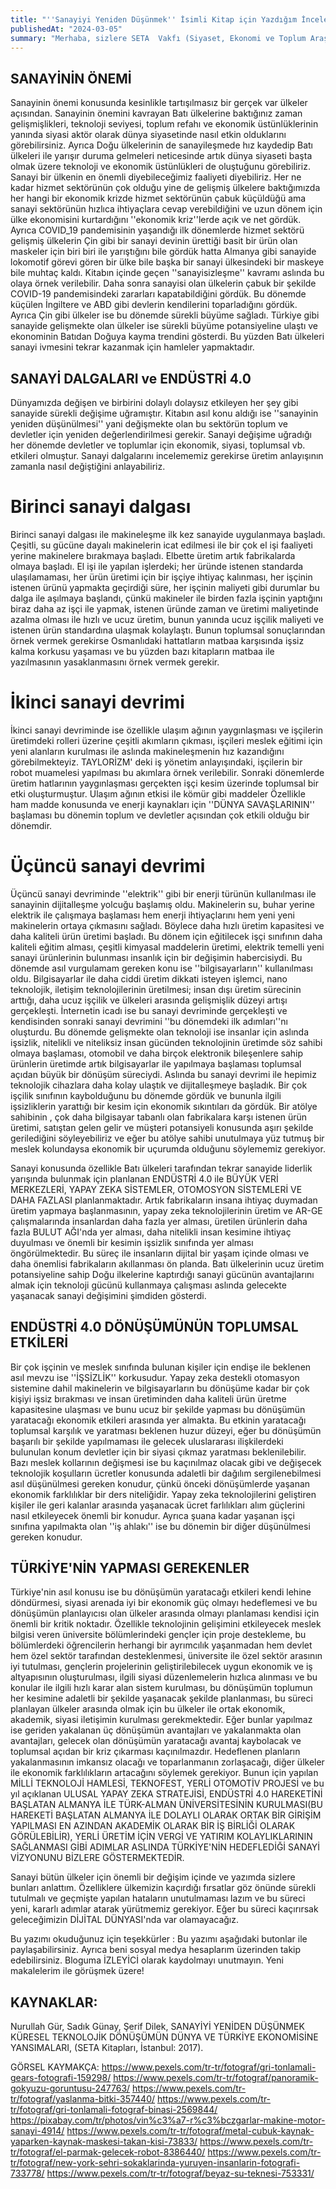 ```yaml
---
title: "''Sanayiyi Yeniden Düşünmek'' İsimli Kitap için Yazdığım İnceleme Yazısı ve Sanayinin Geleceği Hakkında Görüşlerim"
publishedAt: "2024-03-05"
summary: "Merhaba, sizlere SETA  Vakfı (Siyaset, Ekonomi ve Toplum Araştırmaları Vakfı) tarafından hazırlanan ve ilk basımı 2017 yılı, ikinci baskısı ise 2018 yılında basılmış olan 'Sanayiyi Yeniden Düşünmek, Küresel Teknolojik Dönüşümün Dünya ve Türkiye Ekonomisine Yansımaları'' isimli kitabın incelemesini ve bende oluşturduğu izlenimleri paylaşacağım. Öncelikli olarak bu güzel çalışmayı kesinlikle okumanızı ve sanayinin gelecekte yaşaması kesin gözüyle bakılan  'ENDÜSTRİ 4.0' yeni dönüşümünü anlamak konusunu daha yakından takip etmeniz tavsiyesini vermem gerekiyor. Kitabın incelemesini yaparken olabildiğince kitabın içinden kaynak göstererek çeşitli şekilde faydalanacağım. Ayrıca kitap dışı bazı bilgilerde paylaşabilirim."
---
```


## SANAYİNİN ÖNEMİ


Sanayinin önemi konusunda kesinlikle tartışılmasız bir gerçek var ülkeler açısından. Sanayinin önemini kavrayan Batı ülkelerine baktığınız zaman gelişmişlikleri, teknoloji seviyesi, toplum refahı ve ekonomik üstünlüklerinin yanında siyasi aktör olarak dünya siyasetinde nasıl etkin olduklarını görebilirsiniz. Ayrıca Doğu ülkelerinin de sanayileşmede hız kaydedip Batı ülkeleri ile yarışır duruma gelmeleri neticesinde artık dünya siyaseti başta olmak üzere teknoloji ve ekonomik üstünlükleri de oluştuğunu görebiliriz. Sanayi bir ülkenin en önemli diyebileceğimiz faaliyeti diyebiliriz. Her ne kadar hizmet sektörünün çok olduğu yine de gelişmiş ülkelere baktığımızda her hangi bir ekonomik krizde hizmet sektörünün çabuk küçüldüğü ama sanayi sektörünün hızlıca ihtiyaçlara cevap verebildiğini ve uzun dönem için ülke ekonomisini kurtardığını ''ekonomik kriz''lerde açık ve net gördük. Ayrıca COVID_19 pandemisinin yaşandığı ilk dönemlerde hizmet sektörü gelişmiş ülkelerin Çin gibi bir sanayi devinin ürettiği basit bir ürün olan maskeler için biri biri ile yarıştığını bile gördük hatta Almanya gibi sanayide lokomotif görevi gören bir ülke bile başka bir sanayi ülkesindeki bir maskeye bile muhtaç kaldı. Kitabın içinde geçen ''sanayisizleşme'' kavramı aslında bu olaya örnek verilebilir. Daha sonra sanayisi olan ülkelerin çabuk bir şekilde COVID-19 pandemisindeki zararları kapatabildiğini gördük. Bu dönemde küçülen İngiltere ve ABD gibi devlerin kendilerini toparladığını gördük. Ayrıca Çin gibi ülkeler ise bu dönemde sürekli büyüme sağladı. Türkiye gibi sanayide gelişmekte olan ülkeler ise sürekli büyüme potansiyeline ulaştı ve ekonominin Batıdan Doğuya kayma trendini gösterdi. Bu yüzden Batı ülkeleri sanayi ivmesini tekrar kazanmak için hamleler yapmaktadır.

## SANAYİ DALGALARI ve ENDÜSTRİ 4.0


Dünyamızda değişen ve birbirini dolaylı dolaysız etkileyen her şey gibi sanayide sürekli değişime uğramıştır. Kitabın asıl konu aldığı ise ''sanayinin yeniden düşünülmesi'' yani değişmekte olan bu sektörün toplum ve devletler için yeniden değerlendirilmesi gerekir. Sanayi değişime uğradığı her dönemde devletler ve toplumlar için ekonomik, siyasi, toplumsal vb. etkileri olmuştur. Sanayi dalgalarını incelememiz gerekirse üretim anlayışının zamanla nasıl değiştiğini anlayabiliriz.


# Birinci sanayi dalgası
Birinci sanayi dalgası ile makineleşme ilk kez sanayide uygulanmaya başladı. Çeşitli, su gücüne dayalı makinelerin icat edilmesi ile bir çok el işi faaliyeti yerine makinelere bırakmaya başladı. Elbette üretim artık fabrikalarda olmaya başladı. El işi ile yapılan işlerdeki; her üründe istenen standarda ulaşılamaması, her ürün üretimi için bir işçiye ihtiyaç kalınması, her işçinin istenen ürünü yapmakta geçirdiği süre, her işçinin maliyeti gibi durumlar bu dalga ile aşılmaya başlandı, çünkü makineler ile birden fazla işçinin yaptığını biraz daha az işçi ile yapmak, istenen üründe zaman ve üretimi maliyetinde azalma olması ile hızlı ve ucuz üretim, bunun yanında ucuz işçilik maliyeti ve istenen ürün standardına ulaşmak kolaylaştı. Bunun toplumsal sonuçlarından örnek vermek gerekirse Osmanlıdaki hattatların matbaa karşısında işsiz kalma korkusu yaşaması ve bu yüzden bazı kitapların matbaa ile yazılmasının yasaklanmasını örnek vermek gerekir.

# İkinci sanayi devrimi

İkinci sanayi devriminde ise özellikle ulaşım ağının yaygınlaşması ve işçilerin üretimdeki rolleri üzerine çeşitli akımların çıkması, işçileri meslek eğitimi için yeni alanların kurulması ile aslında makineleşmenin hız kazandığını görebilmekteyiz. TAYLORİZM' deki iş yönetim anlayışındaki, işçilerin bir robot muamelesi yapılması bu akımlara örnek verilebilir.  Sonraki dönemlerde üretim hatlarının yaygınlaşması gerçekten işçi kesim üzerinde toplumsal bir etki oluşturmuştur. Ulaşım ağının etkisi ile kömür gibi maddeler Özellikle ham madde konusunda ve enerji kaynakları için ''DÜNYA SAVAŞLARININ'' başlaması bu dönemin toplum ve devletler açısından çok etkili olduğu bir dönemdir.

# Üçüncü sanayi devrimi

Üçüncü sanayi devriminde ''elektrik'' gibi bir enerji türünün kullanılması ile sanayinin dijitalleşme yolcuğu başlamış oldu. Makinelerin su, buhar yerine elektrik ile çalışmaya başlaması hem enerji ihtiyaçlarını hem yeni yeni makinelerin ortaya çıkmasını sağladı. Böylece daha hızlı üretim kapasitesi ve daha kaliteli ürün üretimi başladı. Bu dönem için eğitilecek işçi sınıfının daha kaliteli eğitim alması, çeşitli kimyasal maddelerin üretimi, elektrik temelli yeni sanayi ürünlerinin bulunması insanlık için bir değişimin habercisiydi. Bu dönemde asıl vurgulamam gereken konu ise ''bilgisayarların'' kullanılması oldu. Bilgisayarlar ile daha ciddi üretim dikkati isteyen işlemci, nano teknolojik, iletişim teknolojilerinin üretilmesi; insan dışı üretim sürecinin arttığı, daha ucuz işçilik ve ülkeleri arasında gelişmişlik düzeyi artışı gerçekleşti. İnternetin icadı ise bu sanayi devriminde gerçekleşti ve kendisinden sonraki sanayi devrimini ''bu dönemdeki ilk adımları''nı oluşturdu. Bu dönemde gelişmekte olan teknoloji ise insanlar için aslında işsizlik, nitelikli ve niteliksiz insan gücünden teknolojinin üretimde söz sahibi olmaya başlaması, otomobil ve daha birçok elektronik bileşenlere sahip ürünlerin üretimde artık bilgisayarlar ile yapılmaya başlaması toplumsal açıdan  büyük bir dönüşüm süreciydi. Aslında bu sanayi devrimi ile hepimiz teknolojik cihazlara daha kolay ulaştık ve dijitalleşmeye başladık. Bir çok işçilik sınıfının kaybolduğunu bu dönemde gördük ve bununla ilgili işsizliklerin yarattığı bir kesim için ekonomik sıkıntıları da gördük. Bir atölye sahibinin , çok daha bilgisayar tabanlı olan fabrikalara karşı istenen ürün üretimi, satıştan gelen gelir ve müşteri potansiyeli konusunda aşırı şekilde gerilediğini söyleyebiliriz ve eğer bu atölye sahibi unutulmaya yüz tutmuş bir meslek kolundaysa ekonomik bir uçurumda olduğunu söylememiz gerekiyor.


Sanayi konusunda özellikle Batı ülkeleri tarafından tekrar sanayide liderlik yarışında bulunmak için planlanan ENDÜSTRİ 4.0 ile BÜYÜK VERİ MERKEZLERİ, YAPAY ZEKA SİSTEMLER, OTOMOSYON SİSTEMLERİ VE DAHA FAZLASI planlanmaktadır. Artık fabrikaların insana ihtiyaç duymadan üretim yapmaya başlanmasının, yapay zeka teknolojilerinin üretim ve AR-GE çalışmalarında insanlardan daha fazla yer alması, üretilen ürünlerin daha fazla BULUT AĞI'nda yer alması, daha nitelikli insan kesimine ihtiyaç duyulması ve önemli bir kesimin işsizlik sınıfında yer alması öngörülmektedir. Bu süreç ile insanların dijital bir yaşam içinde olması ve daha önemlisi fabrikaların akıllanması ön planda. Batı ülkelerinin ucuz üretim potansiyeline sahip Doğu ilkelerine kaptırdığı sanayi gücünün avantajlarını almak için teknoloji gücünü kullanmaya çalışması aslında gelecekte yaşanacak sanayi değişimini şimdiden gösterdi.

## ENDÜSTRİ 4.0 DÖNÜŞÜMÜNÜN TOPLUMSAL ETKİLERİ


Bir çok işçinin ve meslek sınıfında bulunan kişiler için endişe ile beklenen asıl mevzu ise ''İŞSİZLİK'' korkusudur. Yapay zeka destekli otomasyon sistemine dahil makinelerin ve bilgisayarların bu dönüşüme kadar bir çok kişiyi işsiz bırakması ve insan üretiminden daha kaliteli ürün üretme kapasitesine ulaşması ve bunu ucuz bir şekilde yapması bu dönüşümün yaratacağı ekonomik etkileri arasında yer almakta. Bu etkinin yaratacağı toplumsal karşılık ve yaratması beklenen huzur düzeyi, eğer bu dönüşümün başarılı bir şekilde yapılmaması ile gelecek uluslararası ilişkilerdeki bulunulan konum devletler için bir siyasi çıkmaz yaratması beklenilebilir. Bazı meslek kollarının değişmesi ise bu kaçınılmaz olacak gibi ve değişecek teknolojik koşulların ücretler konusunda adaletli bir dağılım sergilenebilmesi asıl düşünülmesi gereken konudur, çünkü önceki dönüşümlerde yaşanan ekonomik farklılıklar bir ders niteliğidir. Yapay zeka teknolojilerini geliştiren kişiler ile geri kalanlar arasında yaşanacak ücret farlılıkları alım güçlerini nasıl etkileyecek önemli bir konudur. Ayrıca şuana kadar yaşanan işçi sınıfına yapılmakta olan ''iş ahlakı'' ise bu dönemin bir diğer düşünülmesi gereken konudur.

## TÜRKİYE'NİN YAPMASI GEREKENLER


Türkiye'nin asıl konusu ise bu dönüşümün yaratacağı etkileri kendi lehine döndürmesi, siyasi arenada iyi bir ekonomik güç olmayı hedeflemesi ve bu dönüşümün planlayıcısı olan ülkeler arasında olmayı planlaması kendisi için önemli bir kritik noktadır. Özellikle teknolojinin gelişimini etkileyecek meslek bilgisi veren üniversite bölümlerindeki gençler için proje destekleme, bu bölümlerdeki öğrencilerin herhangi bir ayrımcılık yaşanmadan hem devlet hem özel sektör tarafından desteklenmesi, üniversite ile özel sektör arasının iyi tutulması, gençlerin projelerinin geliştirilebilecek uygun ekonomik ve iş altyapısının oluşturulması, ilgili siyasi düzenlemelerin hızlıca alınması ve bu konular ile ilgili hızlı karar alan sistem kurulması, bu dönüşümün toplumun her kesimine adaletli bir şekilde yaşanacak şekilde planlanması, bu süreci planlayan ülkeler arasında olmak için bu ülkeler ile ortak ekonomik, akademik, siyasi iletişimin kurulması gerekmektedir. Eğer bunlar yapılmaz ise geriden yakalanan üç dönüşümün avantajları ve yakalanmakta olan avantajları, gelecek olan dönüşümün yaratacağı avantaj kaybolacak ve toplumsal açıdan bir kriz çıkarması kaçınılmazdır. Hedeflenen planların yakalanmasının  imkansız olacağı ve toparlanmanın zorlaşacağı, diğer ülkeler ile ekonomik farklılıkların artacağını söylemek gerekiyor. Bunun için yapılan MİLLİ TEKNOLOJİ HAMLESİ, TEKNOFEST, YERLİ OTOMOTİV PROJESİ ve bu yıl açıklanan ULUSAL YAPAY ZEKA STRATEJİSİ, ENDÜSTRİ 4.0 HAREKETİNİ BAŞLATAN  ALMANYA İLE TÜRK-ALMAN ÜNİVERSİTESİNİN KURULMASI(BU HAREKETİ BAŞLATAN ALMANYA İLE DOLAYLI OLARAK ORTAK BİR GİRİŞİM YAPILMASI EN AZINDAN AKADEMİK OLARAK BİR İŞ BİRLİĞİ OLARAK GÖRÜLEBİLİR), YERLİ ÜRETİM İÇİN VERGİ VE YATIRIM KOLAYLIKLARININ SAĞLANMASI GİBİ ADIMLAR ASLINDA  TÜRKİYE'NİN HEDEFLEDİĞİ SANAYİ VİZYONUNU BİZLERE GÖSTERMEKTEDİR.

Sanayi bütün ülkeler için önemli bir değişim içinde ve yazımda sizlere bunları anlattım. Özelliklere ülkemizin kaçırdığı fırsatlar göz önünde sürekli tutulmalı ve geçmişte yapılan hataların unutulmaması lazım ve bu süreci yeni, kararlı adımlar atarak yürütmemiz gerekiyor. Eğer bu süreci kaçırırsak geleceğimizin DİJİTAL DÜNYASI'nda var olamayacağız.

Bu yazımı okuduğunuz için teşekkürler : Bu yazımı aşağıdaki butonlar ile paylaşabilirsiniz. Ayrıca beni sosyal medya hesaplarım üzerinden takip edebilirsiniz. Bloguma İZLEYİCİ olarak kaydolmayı unutmayın. Yeni makalelerim ile görüşmek üzere!

## KAYNAKLAR:
Nurullah Gür, Sadık Günay, Şerif Dilek, SANAYİYİ YENİDEN DÜŞÜNMEK KÜRESEL TEKNOLOJİK DÖNÜŞÜMÜN DÜNYA VE TÜRKİYE EKONOMİSİNE YANSIMALARI, (SETA Kitapları, İstanbul: 2017).

GÖRSEL KAYMAKÇA:
https://www.pexels.com/tr-tr/fotograf/gri-tonlamali-gears-fotografi-159298/
https://www.pexels.com/tr-tr/fotograf/panoramik-gokyuzu-goruntusu-247763/
https://www.pexels.com/tr-tr/fotograf/yaslanma-bitki-357440/
https://www.pexels.com/tr-tr/fotograf/gri-tonlamali-fotograf-binasi-2569844/
https://pixabay.com/tr/photos/vin%c3%a7-r%c3%bczgarlar-makine-motor-sanayi-4914/
https://www.pexels.com/tr-tr/fotograf/metal-cubuk-kaynak-yaparken-kaynak-maskesi-takan-kisi-73833/
https://www.pexels.com/tr-tr/fotograf/el-parmak-gelecek-robot-8386440/
https://www.pexels.com/tr-tr/fotograf/new-york-sehri-sokaklarinda-yuruyen-insanlarin-fotografi-733778/
https://www.pexels.com/tr-tr/fotograf/beyaz-su-teknesi-753331/